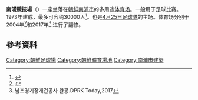 '''南浦競技場'''（{{kor|남포경기장|南浦競技場}}）一座坐落在[[朝鲜民主主义人民共和国|朝鲜]][[南浦市|南浦市]]的多用途[[体育场|体育场]]。一般用于足球比赛。1973年建成，最多可容纳30000人<ref>{{cite web |url=http://www.worldstadiums.com/asia/countries/north_korea.shtml |title=Stadiums in North Korea |date=2013-05-20 |publisher=World Stadiums |accessdate=2013-05-20 |archiveurl=https://www.webcitation.org/6GkmApn1e?url=http://www.worldstadiums.com/asia/countries/north_korea.shtml |archivedate=2013-05-20 |url-status=live}}</ref>。也是[[4月25日足球隊|4月25日足球隊]]的主场。体育场分别于2004年<ref>{{cite web|url=http://www.tongilnews.com/news/articleView.html?idxno=47234|title=북 남포경기장 보수 완료|website=tongilnews|access-date=2022-06-03|archive-date=2022-03-01|archive-url=https://web.archive.org/web/20220301222623/http://www.tongilnews.com/news/articleView.html?idxno=47234}}</ref>和2017年<ref>남포경기장개건공사 완공.DPRK Today,2017</ref>
进行了翻修。

==參考資料==
{{reflist}}

{{Coord|38.734553|125.367157|display=title|format=dms|type:landmark_scale:3000}}

{{DEFAULTSORT:Nampo}}
[[Category:朝鮮足球場|Category:朝鮮足球場]]
[[Category:朝鮮體育場地|Category:朝鮮體育場地]]
[[Category:南浦市建築|Category:南浦市建築]]